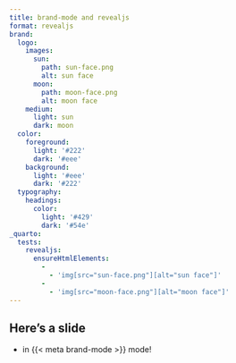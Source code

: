 ```yaml
---
title: brand-mode and revealjs
format: revealjs
brand:
  logo:
    images:
      sun:
        path: sun-face.png
        alt: sun face
      moon:
        path: moon-face.png
        alt: moon face
    medium:
      light: sun
      dark: moon
  color:
    foreground: 
      light: '#222'
      dark: '#eee'
    background:
      light: '#eee'
      dark: '#222'
  typography:
    headings:
      color:
        light: '#429'
        dark: '#54e'
_quarto:
  tests:
    revealjs:
      ensureHtmlElements:
        -
          - 'img[src="sun-face.png"][alt="sun face"]'
        -
          - 'img[src="moon-face.png"][alt="moon face"]'
---
```


## Here's a slide

- in {{< meta brand-mode >}} mode!
